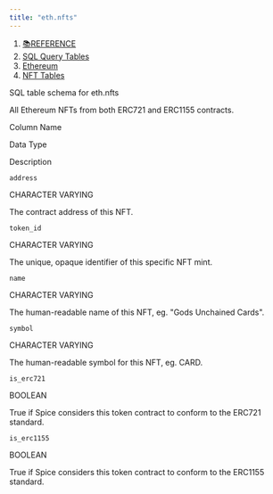 ```yaml
---
title: "eth.nfts"
---
```


1. [📚REFERENCE](/reference)
2. [SQL Query Tables](/reference/sql-query-tables)
3. [Ethereum](/reference/sql-query-tables/ethereum)
4. [NFT Tables](/reference/sql-query-tables/ethereum/nft-tables)

SQL table schema for eth.nfts

All Ethereum NFTs from both ERC721 and ERC1155 contracts.

Column Name

Data Type

Description

`address`

CHARACTER VARYING

The contract address of this NFT.

`token_id`

CHARACTER VARYING

The unique, opaque identifier of this specific NFT mint.

`name`

CHARACTER VARYING

The human-readable name of this NFT, eg. "Gods Unchained Cards".

`symbol`

CHARACTER VARYING

The human-readable symbol for this NFT, eg. CARD.

`is_erc721`

BOOLEAN

True if Spice considers this token contract to conform to the ERC721 standard.

`is_erc1155`

BOOLEAN

True if Spice considers this token contract to conform to the ERC1155 standard.
